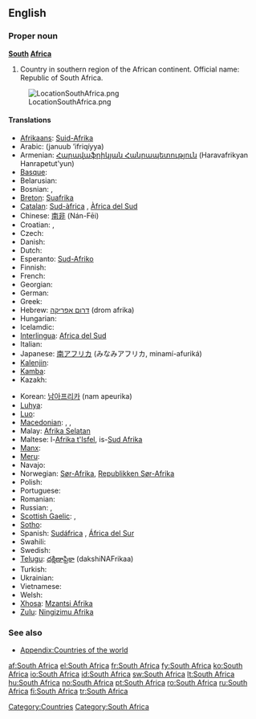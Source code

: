 {{wikipedia}}
==English==

===Proper noun===
'''[[South]] [[Africa]]'''

# Country in southern region of the African continent. Official name: Republic of South Africa.
[[Image:LocationSouthAfrica.png]]

====Translations====
{{trans-top|country}}
* [[Afrikaans]]: [[Suid-Afrika]]
* Arabic: {{Arab|[[جنوب افريقيا]]}} (januub ’ifriqíyya) {{f}}
* Armenian: [[Հարավաֆրիկյան Հանրապետություն]] (Haravafrikyan Hanrapetut'yun)
* [[Basque]]: {{t|eu|Hego Afrika|xs=Basque}}
* Belarusian: {{t|be|Паўднёва-Афрыканская Рэспубліка|tr=Paŭdniova-Afrykanskaja Respublika|xs=Belarusian}}
* Bosnian: {{t-|bs|Južnoafrička Republika|f}}, {{t-|bs|Južna Afrika|f}}
* [[Breton]]: [[Suafrika]]
* [[Catalan]]: [[Sud-àfrica]] {{f}}, [[Àfrica del Sud]] {{f}}
* Chinese: [[南非]] (Nán-Fēi)
* Croatian: {{t+|hr|Južnoafrička Republika|f}}, {{t-|hr|Južna Afrika|f}}
* Czech: {{t-|cs|Jihoafrická republika|f}}
* Danish: {{t-|da|Sydafrika}}
* Dutch: {{t+|nl|Zuid-Afrika}}
* Esperanto: [[Sud-Afriko]]
* Finnish: {{t+|fi|Etelä-Afrikka}}
* French: {{t+|fr|Afrique du Sud|f}}
* Georgian: {{t|ka|სამხრეთ აფრიკის რესპუბლიკა|tr=samxret aprik'as respublik'a|sc=Geor|xs=Georgian}}
* German: {{t+|de|Südafrika|n}}
* Greek: {{t+|el|Νότια Αφρική|f|tr=Nótia Afrikí}}
* Hebrew: [[דרום אפריקה]] (drom afrika)
* Hungarian: {{t+|hu|Dél-afrikai Köztársaság}}
* Icelamdic: {{t+|is|Suður-Afríka}}
* [[Interlingua]]: [[Africa del Sud]]
* Italian: {{t+|it|Sudafrica|m}}
* Japanese: [[南アフリカ]] (みなみアフリカ, minamí-afuriká)
* [[Kalenjin]]: {{tø|kln|South Afrika}}
* [[Kamba]]: {{tø|kam|South Afrika}}
* Kazakh: {{t|kk|Оңтүстік Африка Республикасы|tr=Oñtüstik Afrïka Respwblïkası|sc=Cyrl|xs=Kazakh}}
{{trans-mid}}
* Korean: [[남아프리카]] (nam apeurika)
* [[Luhya]]: {{tø|luy|South Afrika}}
* [[Luo]]: {{tø|luo|South Afrika}}
* [[Macedonian]]: {{t|mk|Јужноафриканска Република|f|tr=Južnoafríkanska Repúblika}},  {{t|mk|Јужна Африка|f|tr=Júžna Áfrika}}, {{t|mk|ЈАР|tr=JAR}}
* Malay: [[Afrika Selatan]]
* Maltese: l-[[Afrika t'Isfel]], is-[[Sud Afrika]]
* [[Manx]]: {{t|gv|Yn Affrick Yiass|xs=Manx}}
* [[Meru]]: {{tø|mer|South Afrika}}
* Navajo: {{tø|nv|Kéyah Naakai Łizhinii Bikéyah Shádiʼááhjí Siʼánígíí}}
* Norwegian: [[Sør-Afrika]], [[Republikken Sør-Afrika]]
* Polish: {{t+|pl|Republika Południowej Afryki|f}}
* Portuguese: {{t+|pt|África do Sul|f}}
* Romanian: {{t+|ro|Africa de Sud|f}}
* Russian: {{t|ru|Южная Африка|f|tr=Júžnaja Áfrika}}, {{t-|ru|Южно-Африканская Республика|f|tr=Júžno-Afrikánskaja Respúblika}}
* [[Scottish Gaelic]]: {{t|gd|Afraga a Deas|xs=Scottish Gaelic}},  {{t|gd|Poblachd Afraga a Deas|xs=Scottish Gaelic}}
* [[Sotho]]: {{t|st|Afrika Borwa|xs=Sotho}}
* Spanish: [[Sudáfrica]] {{f}}, [[África del Sur]] {{f}}
* Swahili: {{t+|sw|Afrika Kusini|xs=Swahili}}
* Swedish: {{t+|sv|Sydafrika}}
* [[Telugu]]: [[దక్షిణాఫ్రికా]] (dakshiNAFrikaa)
* Turkish: {{t+|tr|Güney Afrika}}
* Ukrainian: {{t|uk|Південно-Африканська Республіка|tr=Pivdenno-Afrykans'ka Respublika|xs=Ukrainian}}
* Vietnamese: {{t-|vi|Cộng hòa Nam Phi|xs=Vietnamese}}
* Welsh: {{t|cy|De Affrica|xs=Welsh}}
* [[Xhosa]]: [[Mzantsi Afrika]]
* [[Zulu]]: [[Ningizimu Afrika]]
{{trans-bottom}}

===See also===
* [[Appendix:Countries of the world]]

[[Category:Countries]]
[[Category:South Africa]]

[[af:South Africa]]
[[el:South Africa]]
[[fr:South Africa]]
[[fy:South Africa]]
[[ko:South Africa]]
[[io:South Africa]]
[[id:South Africa]]
[[sw:South Africa]]
[[lt:South Africa]]
[[hu:South Africa]]
[[no:South Africa]]
[[pt:South Africa]]
[[ro:South Africa]]
[[ru:South Africa]]
[[fi:South Africa]]
[[tr:South Africa]]